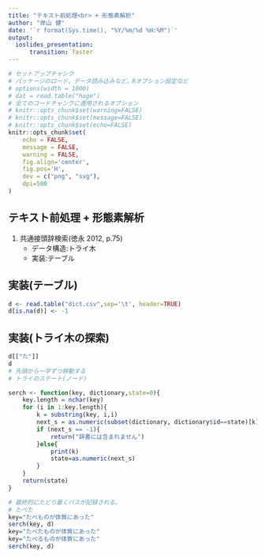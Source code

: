 ```yaml
---
title: "テキスト前処理<br> + 形態素解析"
author: "岸山 健"
date: '`r format(Sys.time(), "%Y/%m/%d %H:%M")`'
output:
  ioslides_presentation:
      transition: faster
---
```


<!-- 
library ('rmarkdown'); render('report.Rmd')
fig.align: center
-->

```r
# セットアップチャンク
# パッケージのロード，データ読み込みなど，Rオプション設定など
# options(width = 1000)
# dat = read.table("hoge")
# 全てのコードチャンクに適用されるオプション
# knitr::opts_chunk$set(warning=FALSE)
# knitr::opts_chunk$set(message=FALSE)
# knitr::opts_chunk$set(echo=FALSE)
knitr::opts_chunk$set(
    echo = FALSE,
    message = FALSE,
    warning = FALSE,
    fig.align='center',
    fig.pos='H',
    dev = c("png", "svg"),
    dpi=500
)
```

## テキスト前処理 + 形態素解析

1. 共通接頭辞検索(徳永 2012, p.75)
    * データ構造:トライ木
    * 実装:テーブル

## 実装(テーブル)

```r
d <- read.table("dict.csv",sep='\t', header=TRUE)
d[is.na(d)] <- -1
```

## 実装(トライ木の探索)

```r
d[["た"]]
d
# 先頭から一字ずつ移動する
# トライのステート(ノード)

serch <- function(key, dictionary,state=0){
    key.length = nchar(key)
    for (i in 1:key.length){
        k = substring(key, i,i)
        next_s = as.numeric(subset(dictionary, dictionary$id==state)[k])
        if (next_s == -1){
            return("辞書には含まれません")
        }else{
            print(k)
            state=as.numeric(next_s)
        }
    }
    return(state)
}

# 最終的にたどり着くパスが記録される。
# たべた
key="たべものが体質にあった"
serch(key, d)
key="たべたものが体質にあった"
key="たべるものが体質にあった"
serch(key, d)
```
